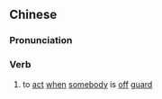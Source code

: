 {{also|乘虚}}
==Chinese==
{{zh-forms|s=乘虚}}

===Pronunciation===
{{zh-pron
|m=chéngxū
|cat=v
}}

===Verb===
{{zh-verb}}

# to [[act]] [[when]] [[somebody]] is [[off]] [[guard]]